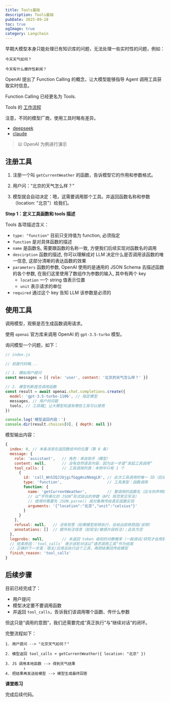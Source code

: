 ```yaml
---
title: Tools基础
description: Tools基础
pubDate: 2025-09-28
toc: true
ogImage: true
category: Langchain
---
```


早期大模型本身只能处理已有知识库的问题，无法处理一些实时性的问题，例如：

```
今天天气如何？
```

```
今天有什么爆炸性新闻？
```

OpenAI 提出了 Function Calling 的概念，让大模型能够指导 Agent 调用工具获取实时信息。

Function Calling 已经更名为 Tools.

Tools 的 [工作流程](https://platform.openai.com/docs/guides/function-calling?api-mode=responses&lang=javascript#function-calling-steps)

注意，不同的模型厂商，使用工具时略有差异。

- [deepseek](https://api-docs.deepseek.com/guides/function_calling)
- [claude](https://docs.anthropic.com/en/docs/agents-and-tools/tool-use/overview)

> 以 OpenAI 为例进行演示

## 注册工具

1. 注册一个叫 `getCurrentWeather` 的函数，告诉模型它的作用和参数格式。

2. 用户问：“北京的天气怎么样？”
3. 模型就会自动决定：嗯，这需要调用那个工具。并返回函数名称和参数（location: "北京"）给我们。

**Step 1：定义工具函数和 tools 描述**

Tools 各项描述含义：

- `type: "function"` 目前只支持值为 function, 必须指定
- `function` 是对具体函数的描述
- `name` 是函数名, 需要跟函数的名称一致, 方便我们后续实现对函数名的调用
- `descirption` 函数的描述, 你可以理解成对 LLM 决定什么是否调用该函数的唯一信息, 这部分清晰的表达函数的效果
- `parameters` 函数的参数, OpenAI 使用的是通用的 JSON Schema 去描述函数的各个参数, 在我们这里使用了数组作为参数的输入, 其中有两个 key
  - `location` 一个 string 值表示位置
  - `unit` 表示请求的单位
- `required` 通过这个 key 告知 LLM 该参数是必须的

## 使用工具

调用模型，观察是否生成函数调用请求。

使用 `openai` 官方库来调用 OpenAI 的 `gpt-3.5-turbo` 模型。

询问模型一个问题，如下：

```js
// index.js

// 前面代码略...

// 1. 模拟用户提问
const messages = [{ role: 'user', content: '北京的天气怎么样？' }]

// 2. 模型判断是否调用函数
const result = await openai.chat.completions.create({
  model: 'gpt-3.5-turbo-1106', // 指定模型
  messages, // 用户的问题
  tools, // 工具箱🧰 让大模型知道有哪些工具可以使用
})

console.log('模型返回内容：')
console.dir(result.choices[0], { depth: null })
```

模型输出内容：

```js
{
  index: 0, // 本条消息在返回数组中的位置（第 0 条）
  message: {
    role: 'assistant',   // 角色：来自助手（模型）
    content: null,       // 没有自然语言内容，因为这一步是“发起工具调用”
    tool_calls: [        // 工具调用列表：本例中只有 1 个
      {
        id: 'call_WnSIQJJUjgifGqgAnzNkmgLR', // 此次工具调用的唯一 ID（后续对齐结果用）
        type: 'function',                    // 工具类型：函数调用
        function: {
          name: 'getCurrentWeather',         // 要调用的函数名（应与你声明的 tools 匹配）
          // 以“字符串化的 JSON”形式给出的参数（API 规范常见写法）
          // 使用时需要先 JSON.parse() 成对象再传给真实函数实现
          arguments: '{"location":"北京","unit":"celsius"}'
        }
      }
    ],
    refusal: null,   // 没有拒答（如果模型拒绝执行，会给出拒绝原因/说明）
    annotations: []  // 额外标注信息（如安全/敏感片段标注）；此处为空
  },
  logprobs: null,        // 未返回 token 级别的对数概率（一般调试/研究才会用到）
  // 结束原因：'tool_calls' 表示该轮对话以“请求调用工具”作为结尾
  // 正确的下一步是：宿主/应用去执行这个工具，再把结果回传给模型
  finish_reason: 'tool_calls'
}
```

## 后续步骤

目前已经完成了：

- 用户提问
- 模型决定要不要调用函数
- 并返回 `tool_calls`，告诉我们该调用哪个函数、传什么参数

但这只是“调用的意图”，我们还需要完成“真正执行”与“继续对话”的闭环。

完整流程如下：

```
1. 用户提问 --> "北京天气如何？"
        ↓
2. 模型返回 tool_calls ➜ getCurrentWeather({ location: "北京" })
        ↓
3. JS 调用本地函数 --> 得到天气结果
        ↓
4. 把结果再发送给模型 --> 模型生成最终回答
```

**课堂练习**

完成后续代码。
